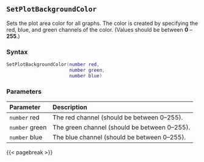 ## `SetPlotBackgroundColor` {#standard-setplotbackgroundcolor}

Sets the plot area color for all graphs. The color is created by specifying the red, blue, and green channels of the color.
(Values should be between **0** -- **255**.)

### Syntax {-}

``` .lua
SetPlotBackgroundColor(number red,
                       number green,
                       number blue)
```

### Parameters {-}

**Parameter** | **Description**
| :-- | :-- |
|`number` red | The red channel (should be between 0--255). | 
|`number` green | The green channel (should be between 0--255). | 
|`number` blue | The blue channel (should be between 0--255). |

{{< pagebreak >}}